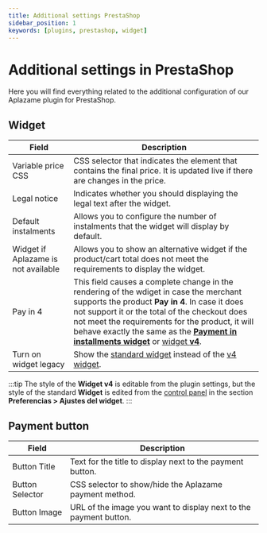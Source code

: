 ```yaml
---
title: Additional settings PrestaShop
sidebar_position: 1
keywords: [plugins, prestashop, widget]
---
```

# Additional settings in PrestaShop
Here you will find everything related to the additional configuration of our Aplazame plugin for PrestaShop.

## Widget

Field | Description
----- | -----------
Variable price CSS | CSS selector that indicates the element that contains the final price. It is updated live if there are changes in the price.
Legal notice | Indicates whether you should displaying the legal text after the widget.
Default instalments | Allows you to configure the number of instalments that the widget will display by default.
Widget if Aplazame is not available | Allows you to show an alternative widget if the product/cart total does not meet the requirements to display the widget.
Pay in 4 | This field causes a complete change in the rendering of the wdiget in case the merchant supports the product **Pay in 4**. In case it does not support it or the total of the checkout does not meet the requirements for the product, it will behave exactly the same as the [**Payment in installments widget**](../../../api/widget/installment-payment#simulation) or [widget **v4**](../../../api/widget/widget-v4).
Turn on widget legacy | Show the [standard widget](../../../api/widget/installment-payment#simulation) instead of the [v4 widget](../../../api/widget/widget-v4).
:::tip
  The style of the  **Widget v4** is editable from the plugin settings, but the style of the standard **Widget** is edited from the [control panel](https://vendors.aplazame.com/) in the section **Preferencias > Ajustes del widget**.
:::

## Payment button

Field | Description
----- | -----------
Button Title | Text for the title to display next to the payment button.
Button Selector | CSS selector to show/hide the Aplazame payment method.
Button Image | URL of the image you want to display next to the payment button.
